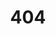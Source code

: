 ---
title: '404'
template: splash
editUrl: false
hero:
  title: '404'
  tagline: The page you searched for doesn't exist, check your link or try again later.
  image:
    file: ../../../public/erroricon.webp
---